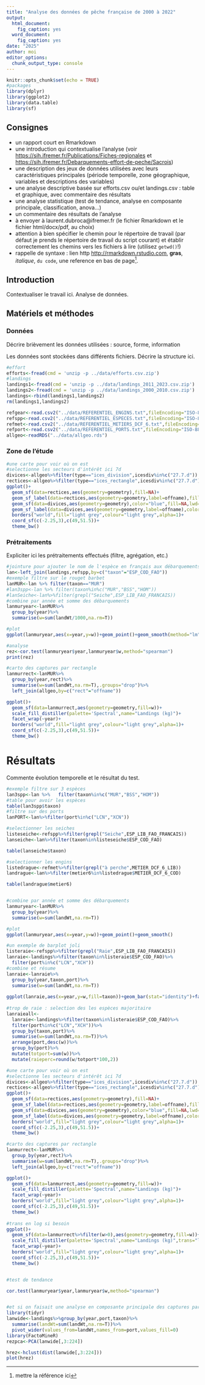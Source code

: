 ```yaml
---
title: "Analyse des données de pêche française de 2000 à 2022"
output:
  html_document: 
    fig_caption: yes
  word_document: 
    fig_caption: yes
date: "2025"
author: moi
editor_options: 
  chunk_output_type: console
---
```


```r
knitr::opts_chunk$set(echo = TRUE)
#packages
library(dplyr)
library(ggplot2)
library(data.table)
library(sf)
```

## Consignes

- un rapport court en Rmarkdown
- une introduction qui contextualise l'analyse (voir <https://sih.ifremer.fr/Publications/Fiches-regionales> et <https://sih.ifremer.fr/Debarquements-effort-de-peche/Sacrois>)
- une description des jeux de données utilisées avec leurs caractéristiques principales (période temporelle, zone géographique, variables et descriptions des variables)
- une analyse descriptive basée sur efforts.csv ou/et landings.csv : table et graphique, avec commentaire des résultats
- une analyse statistique (test de tendance, analyse en composante principale, classification, anova...)
- un commentaire des résultats de l'analyse
- à envoyer à laurent.dubroca@ifremer.fr (le fichier Rmarkdown et le fichier html/docx/pdf, au choix)
- attention à bien spécifier le chemin pour le répertoire de travail (par défaut je prends le répertoire de travail du script courant) et établir correctement les chemins vers les fichiers à lire (utilisez `getwd()`!)
- rappelle de syntaxe : lien http <http://rmarkdown.rstudio.com>, **gras**, *italique*, `du code`, une reference en bas de page^[mettre la référence ici].




## Introduction

Contextualiser le travail ici. Analyse de données.

## Matériels et méthodes

### Données

Décrire brièvement les données utilisées : source, forme, information

Les données sont stockées dans différents fichiers. Décrire la structure ici.

```r
#effort
efforts<-fread(cmd = 'unzip -p ../data/efforts.csv.zip')
#landings
landings1<-fread(cmd = 'unzip -p ../data/landings_2011_2023.csv.zip')
landings2<-fread(cmd = 'unzip -p ../data/landings_2000_2010.csv.zip')
landings<-rbind(landings1,landings2)
rm(landings1,landings2)

refgear<-read.csv2("../data/REFERENTIEL_ENGINS.txt",fileEncoding="ISO-8859-1",sep="\t")
refspp<-read.csv2("../data/REFERENTIEL_ESPECES.txt",fileEncoding="ISO-8859-1",sep="\t")
refmet<-read.csv2("../data/REFERENTIEL_METIERS_DCF_6.txt",fileEncoding="ISO-8859-1",sep="\t")
refport<-read.csv2("../data/REFERENTIEL_PORTS.txt",fileEncoding="ISO-8859-1",sep="\t")
allgeo<-readRDS("../data/allgeo.rds")
```

### Zone de l'étude

````r
#une carte pour voir où on est
#selectionne les secteurs d'intérêt ici 7d 
divices<-allgeo%>%filter(type=="ices_division",icesdiv%in%c("27.7.d"))
rectices<-allgeo%>%filter(type=="ices_rectangle",icesdiv%in%c("27.7.d"))
ggplot()+
  geom_sf(data=rectices,aes(geometry=geometry),fill=NA)+
  geom_sf_label(data=rectices,aes(geometry=geometry,label=offname),fill=NA,lwd=2)+ 
  geom_sf(data=divices,aes(geometry=geometry),color="blue",fill=NA,lwd=2)+
  geom_sf_label(data=divices,aes(geometry=geometry,label=offname),color="blue",fill=NA,lwd=2)+
  borders("world",fill="light grey",colour="light grey",alpha=1)+
  coord_sf(c(-2.25,3),c(49,51.5))+
  theme_bw()
````

### Prétraitements

Expliciter ici les prétraitements effectués (filtre, agrégation, etc.)

```r

#jointure pour ajouter le nom de l'espèce en français aux débarquements
lan<-left_join(landings,refspp,by=c("taxon"="ESP_COD_FAO"))
#exemple filtre sur le rouget barbet
lanMUR<-lan %>% filter(taxon=="MUR")
#lan3spp<-lan %>% filter(taxon%in%c("MUR","BSS","HOM"))
#lanSeiche<-lan%>%filter(grepl("Seiche",ESP_LIB_FAO_FRANCAIS))
#combine par année et somme des débarquements
lanmuryear<-lanMUR%>%
  group_by(year)%>%
  summarise(w=sum(landWt/1000,na.rm=T))

#plot
ggplot(lanmuryear,aes(x=year,y=w))+geom_point()+geom_smooth(method="lm")

#analyse
rez<-cor.test(lanmuryear$year,lanmuryear$w,method="spearman")
print(rez)


```


```r
#carto des captures par rectangle
lanmurrect<-lanMUR%>%
  group_by(year,rect)%>%
  summarise(w=sum(landWt,na.rm=T),.groups="drop")%>%
  left_join(allgeo,by=c("rect"="offname"))

ggplot()+
  geom_sf(data=lanmurrect,aes(geometry=geometry,fill=w))+
  scale_fill_distiller(palette='Spectral',name="Landings (kg)")+
  facet_wrap(~year)+
  borders("world",fill="light grey",colour="light grey",alpha=1)+
  coord_sf(c(-2.25,3),c(49,51.5))+
  theme_bw()
```


# Résultats

Commente évolution temporelle et le résultat du test.

```r
#exemple filtre sur 3 espèces
lan3spp<-lan %>%   filter(taxon%in%c("MUR","BSS","HOM"))
#table pour avoir les espèces
table(lan3spp$taxon)
#filtre sur des ports
lanPORT<-lan%>%filter(port%in%c("LCN","XCN"))

#selectionner les seiches
listeseiche<-refspp%>%filter(grepl("Seiche",ESP_LIB_FAO_FRANCAIS))
lanseiche<-lan%>%filter(taxon%in%listeseiche$ESP_COD_FAO)

table(lanseiche$taxon)

#selectionner les engins
listedrague<-refmet%>%filter(grepl("à perche",METIER_DCF_6_LIB))
landrague<-lan%>%filter(metier6%in%listedrague$METIER_DCF_6_COD)

table(landrague$metier6)


#combine par année et somme des débarquements
lanmuryear<-lanMUR%>%
  group_by(year)%>%
  summarise(w=sum(landWt,na.rm=T))

#plot
ggplot(lanmuryear,aes(x=year,y=w))+geom_point()+geom_smooth()

#un exemple de barplot joli
listeraie<-refspp%>%filter(grepl("Raie",ESP_LIB_FAO_FRANCAIS))
lanraie<-landings%>%filter(taxon%in%listeraie$ESP_COD_FAO)%>%
  filter(port%in%c("LCN","XCH"))
#combine et résume
lanraie<-lanraie%>%
  group_by(year,taxon,port)%>%
  summarise(w=sum(landWt,na.rm=T))
       
ggplot(lanraie,aes(x=year,y=w,fill=taxon))+geom_bar(stat="identity")+facet_grid(~port)    
  
#trop de raie : selection des les espèces majoritaire
lanraieall<-
  lanraie<-landings%>%filter(taxon%in%listeraie$ESP_COD_FAO)%>%
  filter(port%in%c("LCN","XCH"))%>%
  group_by(taxon,port)%>%
  summarise(w=sum(landWt,na.rm=T))%>%
  arrange(port,desc(w))%>%
  group_by(port)%>%
  mutate(totport=sum(w))%>%
  mutate(raieperc=round(w/totport*100,2))

#une carte pour voir où on est
#selectionne les secteurs d'intérêt ici 7d 
divices<-allgeo%>%filter(type=="ices_division",icesdiv%in%c("27.7.d"))
rectices<-allgeo%>%filter(type=="ices_rectangle",icesdiv%in%c("27.7.d"))
ggplot()+
  geom_sf(data=rectices,aes(geometry=geometry),fill=NA)+
  geom_sf_label(data=rectices,aes(geometry=geometry,label=offname),fill=NA,lwd=2)+ 
  geom_sf(data=divices,aes(geometry=geometry),color="blue",fill=NA,lwd=2)+
  geom_sf_label(data=divices,aes(geometry=geometry,label=offname),color="blue",fill=NA,lwd=2)+
  borders("world",fill="light grey",colour="light grey",alpha=1)+
  coord_sf(c(-2.25,3),c(49,51.5))+
  theme_bw()

#carto des captures par rectangle
lanmurrect<-lanMUR%>%
  group_by(year,rect)%>%
  summarise(w=sum(landWt,na.rm=T),.groups="drop")%>%
  left_join(allgeo,by=c("rect"="offname"))

ggplot()+
  geom_sf(data=lanmurrect,aes(geometry=geometry,fill=w))+
  scale_fill_distiller(palette='Spectral',name="Landings (kg)")+
  facet_wrap(~year)+
  borders("world",fill="light grey",colour="light grey",alpha=1)+
  coord_sf(c(-2.25,3),c(49,51.5))+
  theme_bw()
  
#trans en log si besoin
ggplot()+
  geom_sf(data=lanmurrect%>%filter(w>0),aes(geometry=geometry,fill=w))+
  scale_fill_distiller(palette='Spectral',name="Landings (kg)",trans="log10")+
  facet_wrap(~year)+
  borders("world",fill="light grey",colour="light grey",alpha=1)+
  coord_sf(c(-2.25,3),c(49,51.5))+
  theme_bw()


#test de tendance

cor.test(lanmuryear$year,lanmuryear$w,method="spearman")


#et si on faisait une analyse en composante principale des captures par ports espèces et année? Oh oui alors
library(tidyr)
lanwide<-landings%>%group_by(year,port,taxon)%>%
  summarise(landWt=sum(landWt,na.rm=T))%>%
  pivot_wider(values_from=landWt,names_from=port,values_fill=0)
library(FactoMineR)
rezpca<-PCA(lanwide[,3:224])

hrez<-hclust(dist(lanwide[,3:224]))
plot(hrez)

```







